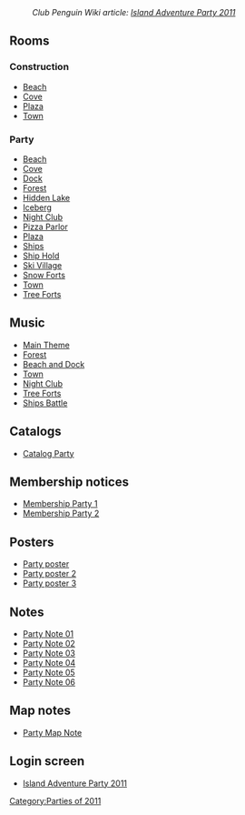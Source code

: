 :''Club Penguin Wiki article: [[clubpenguinwiki:Island Adventure Party 2011|Island Adventure Party 2011]]''
==Rooms==
===Construction===
*[[Media:IslandAdventureParty2011ConstBeach.swf|Beach]]
*[[Media:IslandAdventureParty2011ConstCove.swf|Cove]]
*[[Media:IslandAdventureParty2011ConstPlaza.swf|Plaza]]
*[[Media:RoomsTown-IslandAdventureParty2010Pre.swf|Town]]
===Party===
*[[Media:IslandAdventureParty2011Beach.swf|Beach]]
*[[Media:IslandAdventureParty2011Cove.swf|Cove]]
*[[Media:IslandAdventureParty2011Dock.swf|Dock]]
*[[Media:IslandAdventureParty2011Forest.swf|Forest]]
*[[Media:IslandAdventureParty2011Lake.swf|Hidden Lake]]
*[[Media:IslandAdventureParty2011Berg.swf|Iceberg]]
*[[Media:IslandAdventureParty2011Dance.swf|Night Club]]
*[[Media:IslandAdventureParty2011Pizza.swf|Pizza Parlor]]
*[[Media:IslandAdventureParty2011Plaza.swf|Plaza]]
*[[Media:IslandAdventureParty2011Party2.swf|Ships]]
*[[Media:IslandAdventureParty2011Shiphold.swf|Ship Hold]]
*[[Media:IslandAdventureParty2011Village.swf|Ski Village]]
*[[Media:IslandAdventureParty2011Forts.swf|Snow Forts]]
*[[Media:RoomsTown-IslandAdventureParty2011.swf|Town]]
*[[Media:IslandAdventureParty2011Party.swf|Tree Forts]]

==Music==
*[[Media:Music291.swf|Main Theme]]
*[[Media:Music290.swf|Forest]]
*[[Media:Music41.swf|Beach and Dock]]
*[[Media:Music268.swf|Town]]
*[[Media:Music269.swf|Night Club]]
*[[Media:Music267.swf|Tree Forts]]
*[[Media:Music289.swf|Ships Battle]]

==Catalogs==
*[[Media:IslandAdventureParty2011CatalogParty.swf|Catalog Party]]

==Membership notices==
*[[Media:IslandAdventureParty2011MembershipParty1.swf|Membership Party 1]]
*[[Media:IslandAdventureParty2011MembershipParty2.swf|Membership Party 2]]

==Posters==
*[[Media:IslandAdventureParty2011Party poster.swf|Party poster]]
*[[Media:IslandAdventureParty2011Party poster2.swf|Party poster 2]]
*[[Media:IslandAdventureParty2011Party poster3.swf|Party poster 3]]

==Notes==
*[[Media:IslandAdventureParty2011Party note01.swf|Party Note 01]]
*[[Media:IslandAdventureParty2011Party note02.swf|Party Note 02]]
*[[Media:IslandAdventureParty2011Party note03.swf|Party Note 03]]
*[[Media:IslandAdventureParty2011Party note04.swf|Party Note 04]]
*[[Media:IslandAdventureParty2011Party note05.swf|Party Note 05]]
*[[Media:IslandAdventureParty2011Party note06.swf|Party Note 06]]

==Map notes==
*[[Media:IslandAdventureParty2011Party map note.swf|Party Map Note]]

==Login screen==
*[[Media:LoginIslandAdventureParty2011.swf|Island Adventure Party 2011]]
{{Parties}}

[[Category:Parties of 2011]]